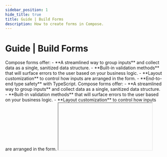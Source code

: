 ```yaml
---
sidebar_position: 1
hide_title: true
title: Guide | Build Forms
description: How to create forms in Compose.
---
```




# Guide | Build Forms

<Tabs groupId="sdkLanguage" className="hide_tabs">
    <TabItem value="node" label="TypeScript / JavaScript">
    Compose forms offer:
    - **A streamlined way to group inputs** and collect data as a single, sanitized data structure.
    - **Built-in validation methods** that will surface errors to the user based on your business logic.
    - **Layout customization** to control how inputs are arranged in the form.
    - **End-to-end type safety** with TypeScript.
    </TabItem>
    <TabItem value="python" label="Python">
    Compose forms offer:
    - **A streamlined way to group inputs** and collect data as a single, sanitized data structure.
    - **Built-in validation methods** that will surface errors to the user based on your business logic.
    - **Layout customization** to control how inputs are arranged in the form.
    </TabItem>
</Tabs>

<IFrame type="guides-form" heightPx={700} />


<Tabs groupId="sdkLanguage">
    <TabItem value="node" label="TypeScript / JavaScript">
    ```js
    function createUser() {
        // highlight-start
        page.modal(({ resolve }) => 
            ui.form(
                "create-user-form", 
                [
                    ui.textInput("name"),
                    ui.emailInput("email"),
                    ui.radioGroup("role", ["Admin", "User", "Guest"]),
                ],
                {
                    onSubmit: (form) => {
                        users = [insertUser(form.name, form.email, form.role), ...users]
                        page.toast("User created successfully", { appearance: "success" })
                        page.update() // refresh table with new user
                        resolve() // close modal
                    }
                }
            ),
            { title: "Create User" }
        )
        // highlight-end
    }

    page.add(() => ui.table("users", users))
    page.add(() => ui.button("createUser", { onClick: createUser }))
    ```
    </TabItem>
    <TabItem value="python" label="Python">
    ```python
    def create_user(form, resolve):
        new_user = insert_user(form["name"], form["email"], form["role"])
        users = [new_user, *users]

        page.toast("User created successfully", appearance="success")
        page.update() # refresh table with new user
        resolve() # close modal

    def create_user_modal():
        # highlight-start
        page.modal(lambda resolve: 
            ui.form(
                "create-user-form", 
                [
                    ui.text_input("name"),
                    ui.email_input("email"),
                    ui.radio_group("role", ["Admin", "User", "Guest"]),
                ],
                on_submit=lambda form: create_user(form, resolve)
            ),
            title="Create User"
        )
        # highlight-end

    page.add(lambda: ui.table("users", users))
    page.add(lambda: ui.button("createUser", on_click=create_user))
    ```
    </TabItem>
</Tabs>

:::tip
Place forms inside modals, then trigger the modal from a button or table action. The example above demonstrates this pattern. Also see the [CRUD example app](/examples/crud-app) for a more in-depth example.
:::

## Validate forms

Forms include a `validate` hook that can be used to validate your forms using your own business logic.

<Tabs groupId="sdkLanguage">
    <TabItem value="node" label="TypeScript / JavaScript">
    ```js
    page.add(() => 
        ui.form(
            "create-user-form", 
            [
                ui.radioGroup("role", ["Admin", "User", "Guest"]),
                ui.numberInput("age"),
            ],
            {
                // highlight-start
                validate: (form) => {
                    if (form.role === "Admin" && form.age < 18) {
                        // display error to user
                        return "Admins must be at least 18 years old"
                    }

                    return; // or return undefined to indicate no errors
                },
                // highlight-end
                onSubmit: (form) => createUser(form)
            }
        )
    )
    ```
    </TabItem>
    <TabItem value="python" label="Python">
    ```python
    # highlight-start
    def validate_form(form):
        if form["role"] == "Admin" and form["age"] < 18:
            return "Admins must be at least 18 years old" # display error to user

        return None # or return None to indicate no errors
    # highlight-end

    page.add(lambda: 
        ui.form(
            "create-user-form", 
            [
                ui.radio_group("role", ["Admin", "User", "Guest"]),
                ui.number_input("age"),
            ],
            {
                # highlight-next-line
                "validate": validate_form,
                "on_submit": lambda form: create_user(form)
            }
        )
    )
    ```
    </TabItem>
</Tabs>

Many components also include built in validators. For example:
- `ui.emailInput` and `ui.urlInput` will validate that the input is a valid email or URL.
- `ui.fileDrop` includes parameters to limit the accepted file types, or control the min/max count of submitted files.

## Set initial input values

You can specify the initial value of an input by setting the `initialValue` parameter for an input.


<Tabs groupId="sdkLanguage">
    <TabItem value="node" label="TypeScript / JavaScript">
    ```js
    function editUser(user) {
        page.modal(({ resolve }) => 
            ui.form(
                "edit-user", 
                [
                    // highlight-start
                    ui.textInput("name", { initialValue: user.name }),
                    ui.emailInput("email", { initialValue: user.email }),
                    // highlight-end
                ],
                {
                    onSubmit: (form) => {
                        editUser(user.id, form.name, form.email)
                        resolve() // close modal
                    }
                }
            )
        )
    }
    ```
    </TabItem>
    <TabItem value="python" label="Python">
    ```python
    def edit_user(user_id, name, email, resolve):
        update_user(user_id, name, email)
        resolve() # close modal

    def edit_user_modal(user):
        page.modal(lambda resolve: 
            ui.form(
                "edit-user", 
                [
                    # highlight-start
                    ui.text_input("name", initial_value=user["name"]),
                    ui.email_input("email", initial_value=user["email"]),
                    # highlight-end
                ],
                "on_submit": lambda form: edit_user(user["id"], form["name"], form["email"], resolve)
            )
        )
    ```
    </TabItem>
</Tabs>

## Change input values programmatically

<Tabs groupId="sdkLanguage" className="hide_tabs">
    <TabItem value="node" label="TypeScript / JavaScript">
    You can change the current value of an input programmatically at any time using the `page.setInputs` method.
    </TabItem>
    <TabItem value="python">
    You can change the current value of an input programmatically at any time using the `page.set_inputs` method.
    </TabItem>
</Tabs>

<Tabs groupId="sdkLanguage">
    <TabItem value="node" label="TypeScript / JavaScript">
    ```js
    page.add(() =>
        ui.selectBox(
            "email-template",
            ["Invoice", "Welcome", "Order Confirmation"],
            {
                // highlight-start
                onChange: (value) => {
                    // Pass an object that maps input IDs to the new values.
                    page.setInputs({
                        "emailBody": emailTemplates[value]
                    })
                }
                // highlight-end
            }
        )
    )

    page.add(() =>
        ui.form(
            "email-form",
            [
                ui.textInput("emailSubject"),
                // highlight-start
                ui.textArea("emailBody"),
                // highlight-end
            ],
            {
                onSubmit: (form) => {
                    sendEmail(form.emailSubject, form.emailBody)
                }
            }
        )
    )
    ```
    </TabItem>
    <TabItem value="python" label="Python">
    ```python
    # highlight-start
    def on_select_email_template(value):
        # Pass an object that maps input IDs to the new values.
        page.set_inputs({
            "email_body": email_templates[value]
        })
    # highlight-end

    page.add(lambda:
        ui.select_box(
            "email-template",
            ["Invoice", "Welcome", "Order Confirmation"],
            # highlight-start
            on_change=on_select_email_template
            # highlight-end
        )
    )

    page.add(lambda:
        ui.form(
            "email-form",
            [
                ui.text_input("email_subject"),
                # highlight-start
                ui.text_area("email_body"),
                # highlight-end
            ],
            on_submit=lambda form: send_email(form["email_subject"], form["email_body"])
        )
    )
    ```
    </TabItem>
</Tabs>

## Customize form layout

Forms have no special requirements for customizing the layout. Feel free to nest layout components and leverage styling parameters to customize the layout. For example:

<Tabs groupId="sdkLanguage">
    <TabItem value="node" label="TypeScript / JavaScript">
    ```ts
    page.add(() => ui.form(
        "form-id",
        [
            ui.textInput("addressLineOne"),
            ui.textInput("addressLineTwo"),
            // render inputs in a row
            ui.row(
                [
                    ui.textInput("city"),
                    ui.selectBox("state", LIST_OF_STATES),
                    ui.numberInput("zipCode"),
                ],
                {
                    spacing: "8px" // reduce spacing between inputs from default 16px
                }
            ),
            ui.row(
                ui.submitButton("save"),
                { justify: "end" } // align submit button to the right
            )
        ],
        {
            spacing: "24px", // increase spacing between rows from default 16px
            onSubmit: (form) => saveAddress(form)
        }
    ))
    ```
    </TabItem>
    <TabItem value="python" label="Python">    
    ```python
    page.add(lambda: ui.form(
        "form-id",
        [
            ui.text_input("address_line_one"),
            ui.text_input("address_line_two"),
            # render inputs in a row
            ui.row(
                [
                    ui.text_input("city"),
                    ui.select_box("state", LIST_OF_STATES),
                    ui.number_input("zip_code"),
                ],
                spacing="8px" # reduce spacing between inputs from default 16px
            ),
            ui.row(
                ui.submit_button("save"),
                justify="end" # align submit button to the right
            )
        ],
        spacing="24px", # increase spacing between rows from default 16px
        on_submit=lambda form: save_address(form)
    ))
    ```
    </TabItem>
</Tabs>


## Customize submit button

<Tabs groupId="sdkLanguage" className="hide_tabs">
    <TabItem value="node" label="TypeScript / JavaScript">
    Forms render with a submit button at the bottom by default. You can override the default position and styling of the button by including your own `ui.submitButton` component anywhere inside the form.
    
    Or you can use the [`properties.hideSubmitButton`](/components/layout/form#api-reference) parameter to hide the submit button entirely.
    </TabItem>
    <TabItem value="python" label="Python">
    Forms render with a submit button at the bottom by default. You can override the default position and styling of the button by including your own `ui.submit_button` component anywhere inside the form.
    
    Or you can use the [`hide_submit_button`](/components/layout/form#api-reference) parameter to hide the submit button entirely.
    </TabItem>
</Tabs>

<Tabs groupId="sdkLanguage">
    <TabItem value="node" label="TypeScript / JavaScript">
    ```ts
    page.add(() => ui.form(
        "form-id",
        [
            // Render the submit button at the top of the form with custom styling.
            ui.submitButton("submit", { label: "Save changes", appearance: "primary" }),
            ui.textInput("firstName")
        ]
    ))
    ```
    </TabItem>
    <TabItem value="python" label="Python">    
    ```python
    page.add(lambda: ui.form(
        "form-id",
        [
            # Render the submit button at the top of the form with custom styling.
            ui.submit_button("submit", label="Save changes", appearance="primary"),
            ui.text_input("first_name")
        ]
    ))
    ```
    </TabItem>
</Tabs>

Submit buttons are a thin wrapper on top of the [`ui.button` component](/components/input/button), and include all of the same parameters.

## Using inputs without a form

There are many situations where you may want to use an input without it being part of a form. For example, a custom dropdown that filters table values, or a persistent file drop that uploads files to a database as soon as they are dropped.

That's completely possible, and quite straightforward. Simple use the input component directly, and hook into the callback functions exposed directly by the input component.

<Tabs groupId="sdkLanguage">
    <TabItem value="node" label="TypeScript / JavaScript">
    ```ts
    let users = fetchUsers()

    // highlight-start
    function filterUsers(filter) {
        users = users.filter(user => user.role === filter)
        page.update()
    }
    // highlight-end

    page.add(() =>
        ui.selectBox(
            "role",
            ["Admin", "User", "Guest"],
            {
                // highlight-start
                onChange: filterUsers
                // highlight-end
            }
        )
    )

    page.add(() => ui.table("users", users))
    ```
    </TabItem>
    <TabItem value="python" label="Python">    
    ```python
    users = fetch_users()

    # highlight-start
    def filter_users(filter):
        users = [user for user in users if user["role"] == filter]
        page.update()
    # highlight-end

    page.add(lambda:
        ui.select_box(
            "role",
            ["Admin", "User", "Guest"],
            # highlight-start
            on_change=filter_users
            # highlight-end
        )
    )

    page.add(lambda: ui.table("users", users))
    ```
    </TabItem>
</Tabs>